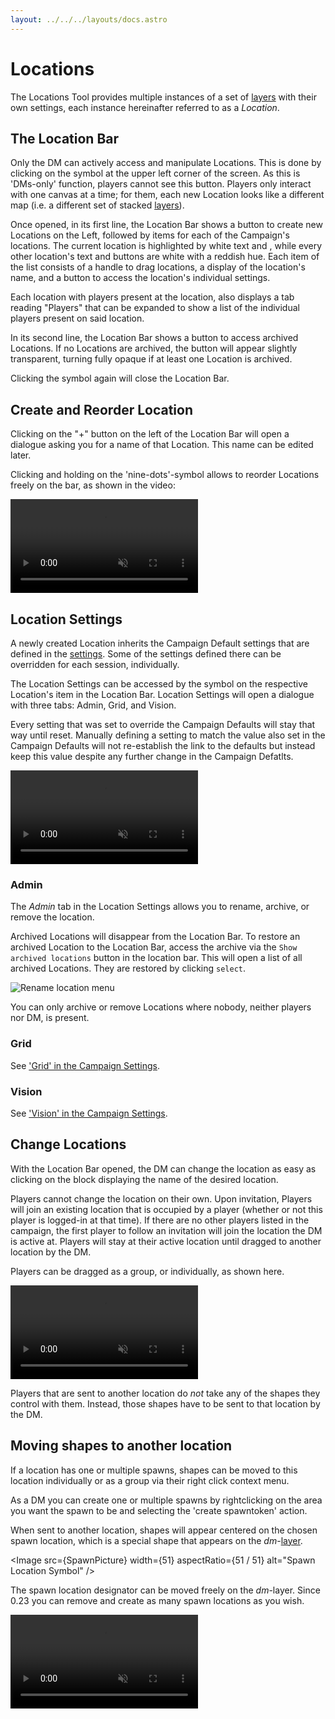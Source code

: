 ```yaml
---
layout: ../../../layouts/docs.astro
---
```




# Locations

The Locations Tool provides multiple instances of a set of [layers](/docs/dm/layers/) with their own settings, each instance hereinafter referred to as a _Location_.

## The Location Bar

Only the DM can actively access and manipulate Locations.
This is done by clicking on the <Compass /> symbol at the upper left corner of the screen.
As this is 'DMs-only' function, players cannot see this button.
Players only interact with one canvas at a time; for them, each new Location looks like a different map (i.e. a different set of stacked [layers](/docs/dm/layers/)).

Once opened, in its first line, the Location Bar shows a button to create new Locations on the Left, followed by items for each of the Campaign's locations.
The current location is highlighted by white text and <Cog />, while every other location's text and buttons are white with a reddish hue.
Each item of the list consists of a handle to drag locations, a display of the location's name, and a <Cog /> button to access the location's individual settings.

Each location with players present at the location, also displays a tab reading "Players" that can be expanded to show a list of the individual players present on said location.

In its second line, the Location Bar shows a button to access archived Locations.
If no Locations are archived, the button will appear slightly transparent, turning fully opaque if at least one Location is archived.

Clicking the <Compass /> symbol again will close the Location Bar.

## Create and Reorder Location

Clicking on the "+" button on the left of the Location Bar will open a dialogue asking you for a name of that Location.
This name can be edited later.

Clicking and holding on the 'nine-dots'-symbol allows to reorder Locations freely on the bar, as shown in the video:

<video autoplay loop muted style="max-width: min(680px, 75vw);">
    <source src="/blog/release-0.20/location-rearrange.webm" type="video/webm" />
    <source src="/blog/release-0.20/location-rearrange.mp4" type="video/mp4" />
</video>

## Location Settings

A newly created Location inherits the Campaign Default settings that are defined in the [settings](/docs/dm/settings/).
Some of the settings defined there can be overridden for each session, individually.

The Location Settings can be accessed by the <Cog /> symbol on the respective Location's item in the Location Bar.
Location Settings will open a dialogue with three tabs: Admin, Grid, and Vision.

Every setting that was set to override the Campaign Defaults will stay that way until reset.
Manually defining a setting to match the value also set in the Campaign Defaults will not re-establish the link to the defaults but instead keep this value despite any further change in the Campaign Defatlts.

<video autoplay loop muted style="max-width: min(680px, 75vw);">
    <source src="/blog/release-0.20/settings.webm" type="video/webm" />
    <source src="/blog/release-0.20/settings.mp4" type="video/mp4" />
</video>

### Admin

The _Admin_ tab in the Location Settings allows you to rename, archive, or remove the location.

Archived Locations will disappear from the Location Bar.
To restore an archived Location to the Location Bar, access the archive via the `Show archived locations` button in the location bar.
This will open a list of all archived Locations.
They are restored by clicking `select`.

<Image src={RenameLocation} alt="Rename location menu" />

You can only archive or remove Locations where nobody, neither players nor DM, is present.

### Grid

See ['Grid' in the Campaign Settings](/docs/dm/settings/#grid).

### Vision

See ['Vision' in the Campaign Settings](/docs/dm/settings/#vision).

## Change Locations

With the Location Bar opened, the DM can change the location as easy as clicking on the block displaying the name of the desired location.

Players cannot change the location on their own.
Upon invitation, Players will join an existing location that is occupied by a player (whether or not this player is logged-in at that time).
If there are no other players listed in the campaign, the first player to follow an invitation will join the location the DM is active at.
Players will stay at their active location until dragged to another location by the DM.

Players can be dragged as a group, or individually, as shown here.

<video autoplay loop muted style="max-width: min(680px, 75vw);">
    <source src="/blog/release-0.20/location-move.webm" type="video/webm" />
    <source src="/blog/release-0.20/location-move.mp4" type="video/mp4" />
</video>

Players that are sent to another location do _not_ take any of the shapes they control with them.
Instead, those shapes have to be sent to that location by the DM.

## Moving shapes to another location

If a location has one or multiple spawns, shapes can be moved to this location individually or as a group via their right click context menu.

As a DM you can create one or multiple spawns by rightclicking on the area you want the spawn to be and selecting the 'create spawntoken' action.

When sent to another location, shapes will appear centered on the chosen spawn location, which is a special shape that appears on the _dm_-[layer](/docs/dm/layers/#dm).

<Image src={SpawnPicture} width={51} aspectRatio={51 / 51} alt="Spawn Location Symbol" />

The spawn location designator can be moved freely on the _dm_-layer.
Since 0.23 you can remove and create as many spawn locations as you wish.

<video autoplay loop muted style="max-width: min(680px, 75vw);">
    <source src="/blog/release-0.23/spawn.webm" type="video/webm" />
    <source src="/blog/release-0.23/spawn.mp4" type="video/mp4" />
</video>
